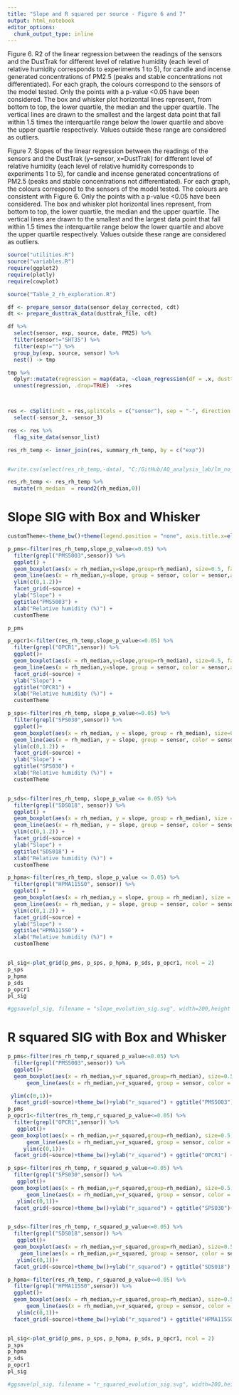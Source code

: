```yaml
---
title: "Slope and R squared per source - Figure 6 and 7"
output: html_notebook
editor_options: 
  chunk_output_type: inline
---
```


Figure 6. R2 of the linear regression between the readings of the sensors and the DustTrak for different
level of relative humidity (each level of relative humidity corresponds to experiments 1 to 5), for candle
and incense generated concentrations of PM2.5 (peaks and stable concentrations not differentiated). For
each graph, the colours correspond to the sensors of the model tested. Only the points with a p-value
<0.05 have been considered. The box and whisker plot horizontal lines represent, from bottom to top,
the lower quartile, the median and the upper quartile. The vertical lines are drawn to the smallest and
the largest data point that fall within 1.5 times the interquartile range below the lower quartile and
above the upper quartile respectively. Values outside these range are considered as outliers.


Figure 7. Slopes of the linear regression between the readings of the sensors and the DustTrak (y=sensor,
x=DustTrak) for different level of relative humidity (each level of relative humidity corresponds to
experiments 1 to 5), for candle and incense generated concentrations of PM2.5 (peaks and stable
concentrations not differentiated). For each graph, the colours correspond to the sensors of the model
tested. The colours are consistent with Figure 6. Only the points with a p-value <0.05 have been
considered. The box and whisker plot horizontal lines represent, from bottom to top, the lower quartile,
the median and the upper quartile. The vertical lines are drawn to the smallest and the largest data
point that fall within 1.5 times the interquartile range below the lower quartile and above the upper
quartile respectively. Values outside these range are considered as outliers.

```r

source("utilities.R")
source("variables.R")
require(ggplot2)
require(plotly)
require(cowplot)

source("Table_2_rh_exploration.R")


```


```r

df <- prepare_sensor_data(sensor_delay_corrected, cdt)
dt <- prepare_dusttrak_data(dusttrak_file, cdt)

df %>%
  select(sensor, exp, source, date, PM25) %>%
  filter(sensor!="SHT35") %>%
  filter(exp!="") %>%
  group_by(exp, source, sensor) %>%
  nest() -> tmp

tmp %>%
  dplyr::mutate(regression = map(data, ~clean_regression(df = .x, dusttrak = dt, 0))) %>%
  unnest(regression, .drop=TRUE)  ->res



res <- cSplit(indt = res,splitCols = c("sensor"), sep = "-", direction = "wide", drop = FALSE) %>%
  select(-sensor_2, -sensor_3)

res <- res %>%
  flag_site_data(sensor_list)

res_rh_temp <- inner_join(res, summary_rh_temp, by = c("exp"))


#write.csv(select(res_rh_temp,-data), "C:/GitHub/AQ_analysis_lab/lm_no_enclosure_cdt_corr.csv")

res_rh_temp <- res_rh_temp %>%
  mutate(rh_median  = round2(rh_median,0))
```

# Slope SIG with Box and Whisker

```r

customTheme<-theme_bw()+theme(legend.position = "none", axis.title.x=element_blank(), axis.title.y=element_blank(), plot.title = element_text(hjust = 0.5))

p_pms<-filter(res_rh_temp,slope_p_value<=0.05) %>%
  filter(grepl("PMS5003",sensor)) %>%
  ggplot() +    
  geom_boxplot(aes(x = rh_median,y=slope,group=rh_median), size=0.5, fatten=0.8) +
  geom_line(aes(x = rh_median,y=slope, group = sensor, color = sensor,alpha=0.9)) +
  ylim(c(0,1.2))+
  facet_grid(~source) +
  ylab("Slope") + 
  ggtitle("PMS5003") + 
  xlab("Relative humidity (%)") +
  customTheme

p_pms

p_opcr1<-filter(res_rh_temp,slope_p_value<=0.05) %>%
  filter(grepl("OPCR1",sensor)) %>%
  ggplot()+    
  geom_boxplot(aes(x = rh_median,y=slope,group=rh_median), size=0.5, fatten=0.8)+
  geom_line(aes(x = rh_median,y=slope, group = sensor, color = sensor,alpha=0.9))+
  facet_grid(~source) +
  ylab("Slope") + 
  ggtitle("OPCR1") + 
  xlab("Relative humidity (%)") +
  customTheme

p_sps<-filter(res_rh_temp, slope_p_value<=0.05) %>%
  filter(grepl("SPS030",sensor)) %>%
  ggplot()+    
  geom_boxplot(aes(x = rh_median, y = slope, group = rh_median), size=0.5, fatten=0.8)+
  geom_line(aes(x = rh_median, y = slope, group = sensor, color = sensor, alpha = 0.9))+
  ylim(c(0,1.2)) +
  facet_grid(~source) +
  ylab("Slope") + 
  ggtitle("SPS030") +
  xlab("Relative humidity (%)") +
  customTheme


p_sds<-filter(res_rh_temp, slope_p_value <= 0.05) %>%
  filter(grepl("SDS018", sensor)) %>%
  ggplot() +    
  geom_boxplot(aes(x = rh_median, y = slope, group = rh_median), size = 0.5, fatten = 0.8) +
  geom_line(aes(x = rh_median, y = slope, group = sensor, color = sensor, alpha = 0.9)) +
  ylim(c(0,1.2)) +
  facet_grid(~source) +
  ylab("Slope") + 
  ggtitle("SDS018") + 
  xlab("Relative humidity (%)") +
  customTheme

p_hpma<-filter(res_rh_temp, slope_p_value <= 0.05) %>%
  filter(grepl("HPMA115S0", sensor)) %>%
  ggplot() +    
  geom_boxplot(aes(x = rh_median,y = slope, group = rh_median), size = 0.5, fatten = 0.8) +
  geom_line(aes(x = rh_median, y = slope, group = sensor, color = sensor, alpha = 0.9)) +
  ylim(c(0,1.2)) +
  facet_grid(~source) +
  ylab("Slope") + 
  ggtitle("HPMA115S0") + 
  xlab("Relative humidity (%)") +
  customTheme


pl_sig<-plot_grid(p_pms, p_sps, p_hpma, p_sds, p_opcr1, ncol = 2)
p_sps
p_hpma
p_sds
p_opcr1
pl_sig

#ggsave(pl_sig, filename = "slope_evolution_sig.svg", width=200,height =200,units = "mm")

```


# R squared SIG with Box and Whisker

```r


p_pms<-filter(res_rh_temp,r_squared_p_value<=0.05) %>%
  filter(grepl("PMS5003",sensor)) %>%
  ggplot()+    
  geom_boxplot(aes(x = rh_median,y=r_squared,group=rh_median), size=0.5, fatten=0.8)+
      geom_line(aes(x = rh_median,y=r_squared, group = sensor, color = sensor,alpha=0.9))+

 ylim(c(0,1))+
  facet_grid(~source)+theme_bw()+ylab("r_squared") + ggtitle("PMS5003") + xlab("Relative humidity (%)")+theme(legend.position = "none", axis.title.x=element_blank(), axis.title.y=element_blank(), plot.title = element_text(hjust = 0.5))
p_pms 
p_opcr1<-filter(res_rh_temp,r_squared_p_value<=0.05) %>%
  filter(grepl("OPCR1",sensor)) %>%
   ggplot()+    
 geom_boxplot(aes(x = rh_median,y=r_squared,group=rh_median), size=0.5, fatten=0.8)+
      geom_line(aes(x = rh_median,y=r_squared, group = sensor, color = sensor,alpha=0.9))+
     ylim(c(0,1))+
  facet_grid(~source)+theme_bw()+ylab("r_squared") + ggtitle("OPCR1") + xlab("Relative humidity (%)")+theme(legend.position = "none", axis.title.y=element_blank(), plot.title = element_text(hjust = 0.5))

p_sps<-filter(res_rh_temp, r_squared_p_value<=0.05) %>%
  filter(grepl("SPS030",sensor)) %>%
   ggplot()+    
 geom_boxplot(aes(x = rh_median,y=r_squared,group=rh_median), size=0.5, fatten=0.8)+
      geom_line(aes(x = rh_median,y=r_squared, group = sensor, color = sensor,alpha=0.9))+
   ylim(c(0,1))+
  facet_grid(~source)+theme_bw()+ylab("r_squared") + ggtitle("SPS030")+xlab("Relative humidity (%)")+theme(legend.position = "none", axis.title.x=element_blank(), axis.title.y=element_blank(), plot.title = element_text(hjust = 0.5))


p_sds<-filter(res_rh_temp, r_squared_p_value<=0.05) %>%
  filter(grepl("SDS018",sensor)) %>%
   ggplot()+    
  geom_boxplot(aes(x = rh_median,y=r_squared,group=rh_median), size=0.5, fatten=0.8)+
    geom_line(aes(x = rh_median,y=r_squared, group = sensor, color = sensor,alpha=0.9))+
   ylim(c(0,1))+
  facet_grid(~source)+theme_bw()+ylab("r_squared") + ggtitle("SDS018") + xlab("Relative humidity (%)")+theme(legend.position = "none", axis.title.x=element_blank(), axis.title.y=element_blank(), plot.title = element_text(hjust = 0.5))

p_hpma<-filter(res_rh_temp, r_squared_p_value<=0.05) %>%
  filter(grepl("HPMA115S0",sensor)) %>%
  ggplot()+    
  geom_boxplot(aes(x = rh_median,y=r_squared,group=rh_median), size=0.5, fatten=0.8)+
      geom_line(aes(x = rh_median,y=r_squared, group = sensor, color = sensor,alpha=0.9))+
   ylim(c(0,1))+
  facet_grid(~source)+theme_bw()+ylab("r_squared") + ggtitle("HPMA115S0") + xlab("Relative humidity (%)")+theme(legend.position = "none", axis.title.x=element_blank(), axis.title.y=element_blank(), plot.title = element_text(hjust = 0.5))


pl_sig<-plot_grid(p_pms, p_sps, p_hpma, p_sds, p_opcr1, ncol = 2)
p_sps
p_hpma
p_sds
p_opcr1
pl_sig

#ggsave(pl_sig, filename = "r_squared_evolution_sig.svg", width=200,height =200,units = "mm")

```



